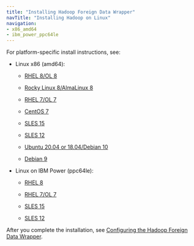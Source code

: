```yaml
---
title: "Installing Hadoop Foreign Data Wrapper"
navTitle: "Installing Hadoop on Linux"
navigation:
- x86_amd64
- ibm_power_ppc64le
---
```


For platform-specific install instructions, see:

- Linux x86 (amd64):

  - [RHEL 8/OL 8](x86_amd64/01_hadoop_rhel8_x86)

  - [Rocky Linux 8/AlmaLinux 8](x86_amd64/02_hadoop_other_linux8_x86)
  - [RHEL 7/OL 7](x86_amd64/03_hadoop_rhel7_x86)
  - [CentOS 7](x86_amd64/04_hadoop_centos7_x86)
  - [SLES 15](x86_amd64/05_hadoop_sles15_x86)
  - [SLES 12](x86_amd64/07_hadoop_sles12_x86)
  - [Ubuntu 20.04 or 18.04/Debian 10](x86_amd64/09_hadoop__ubuntu18_20_deb10_x86)
  - [Debian 9](x86_amd64/11_hadoop__deb9_x86)

- Linux on IBM Power (ppc64le):

  - [RHEL 8](ibm_power_ppc64le/13_hadoop_rhel8_ppcle)
  
  - [RHEL 7/OL 7](ibm_power_ppc64le/15_hadoop_rhel7_ppcle)
  - [SLES 15](ibm_power_ppc64le/17_hadoop_sles15_ppcle)
  - [SLES 12](ibm_power_ppc64le/19_hadoop_sles12_ppcle)

After you complete the installation, see [Configuring the Hadoop Foreign Data Wrapper](../08_configuring_the_hadoop_data_adapter).
